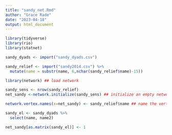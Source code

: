 ```yaml
---
title: "sandy_net.Rmd"
author: "Grace Rade"
date: "2023-04-18"
output: html_document
---
```

```r
library(tidyverse)
library(rio)
library(statnet)

sandy_dyads <- import("sandy_dyads.csv")

sandy_relief <- import("sandy2014.csv") %>% 
  mutate(name = substr(name, 6,nchar(sandy_relief$name)-15))

library(network) ## load network

sandy_sens <- nrow(sandy_relief)
net_sandy <-network.initialize(sandy_sens) ## initialize an empty network

network.vertex.names(x=net_sandy) <- sandy_relief$name ## name the vertices

sandy_el <- sandy_dyads %>% 
  select(name, name2)

net_sandy[as.matrix(sandy_el)] <- 1 

```

